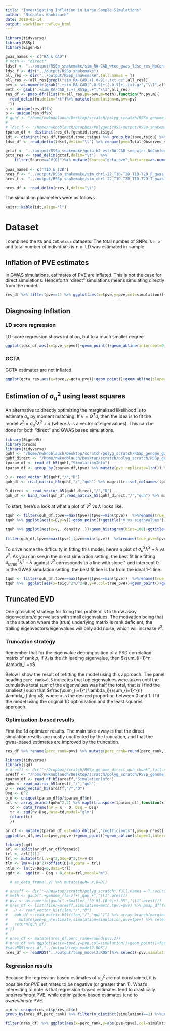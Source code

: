 ```yaml
---
title: "Investigating Inflation in Large Sample Simulations"
author: "Nicholas Knoblauch"
date: 2018-02-14
output: workflowr::wflow_html
---
```







```r

library(tidyverse)
library(RSSp)
library(EigenH5)

gwas_names <- c("RA & CAD")
# meth <- "direct"
ldscf <- "../output/RSSp_snakemake/sim_RA-CAD_wtcc_gwas_ldsc_res_NoConfoundSmaller.txt.gz"
ldsc_f <- dir("../output/RSSp_snakemake")
all_res <- dir("../output/RSSp_snakemake",full.names = T)
all_res <- all_res[grepl("sim_RA-CAD.+[.0-9]+.txt.gz",all_res)]
pvv <- as.numeric(gsub(".+sim_RA-CAD[^.0-9]+([.0-9]+).txt.gz","\\1",all_res))
meth <- gsub(".+sim_RA-CAD_(.+)_RSSp_.+","\\1",all_res)
res_df <- pmap_dfr(list(fn=all_res,pv=pvv,m=meth),function(fn,pv,m){
  read_delim(fn,delim="\t")%>% mutate(simulation=m,pvv=pv)
  })
n <- unique(res_df$n)
p <- unique(res_df$p)
# quhf <- "/home/nwknoblauch/Desktop/scratch/polyg_scratch/RSSp_genome_gwas_quh_chunk/RA-CAD_wtcc_NoConfoundSmaller_sim.h5"
# 
# ldsc_f <- "/home/nwknoblauch/Dropbox/PolygenicRSS/output/RSSp_snakemake/sim_RA-CAD_wtcc_gwas_ldsc_res_NoConfoundSmaller.txt.gz"
tparam_df <- distinct(res_df,fgeneid,tpve,tsigu)
idt <- distinct(res_df,fgeneid,tpve,tsigu) %>% group_by(tpve,tsigu) %>% summarise(n_replicates=n()) %>% rename(pve=tpve,sigma_u=tsigu) 
ldsc_df <- read_delim(ldscf,delim="\t") %>% rename(pve=Total_Observed_scale_h2) %>% mutate(simulation="LDSC") %>% inner_join(tparam_df)

gctaf <- "../output/RSSp_snakemake/gcta_h2_est/RA-CAD_seq_wtcc_NoConfoundSmaller_est.txt"
gcta_res <- read_delim(gctaf,delim="\t")  %>%
    filter(Source=="V(G)")%>% mutate(Source="gcta_pve",Variance=as.numeric(Variance)) %>% select(-SE) %>%spread(Source,Variance) %>% inner_join(tparam_df)
```


```r
gwas_names <- c("T1D & T2D")
nres_f <- "../output/RSSp_snakemake/sim_chr1-22_T1D-T2D_T1D-T2D_F_gwas_RSSp_res_XiangSmallPVE_1_F.txt.gz"
nres_t <- "../output/RSSp_snakemake/sim_chr1-22_T1D-T2D_T1D-T2D_T_gwas_RSSp_res_XiangSmallPVE_1_F.txt.gz"

nres_df <- read_delim(nres_f,delim="\t")

```




The simulation parameters were as follows
```r
knitr::kable(idt,align="l")
```


# Dataset

I combined the `RA` and `CAD` `wtccc` datasets. The total number of SNPs is `r p` and total number of individuals is `r n`. LD was estimated in-sample.

## Inflation of PVE estimates

In GWAS simulations, estimates of PVE are inflated. This is not the case for direct simulations. Henceforth "direct" simulations means simulating directly from the model.
```r
res_df %>% filter(pvv==1) %>% ggplot(aes(x=tpve,y=pve,col=simulation))+geom_point()+xlim(c(0,1))+ylim(c(0,1))+geom_abline(intercept=0,slope=1)+ggtitle("Inflation of PVE estimates")+xlab("True PVE")+ylab("PVE estimate")
```

## Diagnosing Inflation

### LD score regression

LD score regression shows inflation, but to a much smaller degree

```r
ggplot(ldsc_df,aes(x=tpve,y=pve))+geom_point()+geom_abline(intercept=0,slope=1)+ggtitle("PVE estimates in LDSC")+xlab("True PVE")+ylab("PVE estimate")
```

### GCTA 

GCTA estimates are not inflated.

```r
ggplot(gcta_res,aes(x=tpve,y=gcta_pve))+geom_point()+geom_abline(slope=1,intercept=0)+ggtitle("GCTA")+xlab("PVE")+ylab(bquote(hat(PVE)))
```



## Estimation of $\sigma_u^2$ using least squares

An alternative to directly optimizing the marginalized likelihood is to estimate $\sigma_u$ by moment matching. If $v=Q^{T}\hat{u}$, then the idea is to fit the model $v^2=\sigma_u^2\lambda^2+\lambda$ (where $\lambda$ is a vector of eigenvalues). This can be done for both "direct" and GWAS based simulations. 

```r
library(EigenH5)
library(broom)
library(tidyverse)
quhf <- "/home/nwknoblauch/Desktop/scratch/polyg_scratch/RSSp_genome_gwas_quh_chunk/RA-CAD_wtcc_NoConfoundSmaller_1.0.h5"
quhf_direct <- "/home/nwknoblauch/Desktop/scratch/polyg_scratch/RSSp_genome_direct_quh_chunk/RA-CAD_wtcc_NoConfoundSmaller_1.0.h5"
tparam_df <- read_df_h5(quhf,"SimulationInfo")
tparam_df <- group_by(tparam_df,tpve) %>% mutate(pve_replicate=1:n()) %>% ungroup()

D <- read_vector_h5(quhf,"/","D")
quh_df <- read_matrix_h5(quhf,"/","quh") %>% magrittr::set_colnames(tparam_df$fgeneid) %>% as_data_frame %>%mutate(eigen_id=1:n(),D=D) %>%gather("fgeneid","v",-eigen_id,-D) %>% inner_join(tparam_df)%>% mutate(simulation="gwas")

D_direct <- read_vector_h5(quhf_direct,"/","D")
quh_df <- bind_rows(quh_df,read_matrix_h5(quhf_direct,"/","quh") %>% magrittr::set_colnames(tparam_df$fgeneid) %>% as_data_frame %>%mutate(eigen_id=1:n(),D=D_direct) %>%gather("fgeneid","v",-eigen_id,-D) %>% inner_join(tparam_df) %>% mutate(simulation="direct")) 

```
To start, here's a look at what a plot of $\hat{v}^2$ vs $\lambda$ looks like.

```r
tquh <- filter(quh_df,tpve==max(tpve)|tpve==min(tpve))  %>%rename(true_pve=tpve) %>% mutate(true_pve=round(true_pve,4)) %>%filter(pve_replicate==pve_replicate[1]) 
tquh %>% ggplot(aes(x=D,y=v))+geom_point()+ggtitle("V vs eigenvalues")+xlab(bquote(lambda))+ylab(bquote(v))+facet_grid(true_pve~simulation,labeller = "label_both")

```

```r
tquh %>% ggplot(aes(x=v,..density..))+geom_histogram(bins=100)+ggtitle("V")+ylab(bquote(hat(v)))+facet_grid(true_pve~simulation,labeller = "label_both")
```



```r
filter(quh_df,tpve==max(tpve)|tpve==min(tpve))  %>%rename(true_pve=tpve) %>% mutate(true_pve=round(true_pve,4)) %>%filter(pve_replicate==pve_replicate[1])%>% ggplot(aes(x=D,y=v))+geom_point()+ggtitle("V^2 vs eigenvalues")+xlab(bquote(lambda))+ylab(bquote(v^2))+facet_grid(true_pve~simulation,labeller = "label_both")

```

To drive home the difficulty in fitting this model, here's a plot of $\sigma_u^2 \lambda^2 + \lambda$ vs $v^2$. As you can see,in the direct simulation setting, the best fit line fitting ${\sigma_u}_{\text{true}}^2 \lambda^2 + \lambda$ against $v^2$ corresponds to a line with slope 1 and intercept 0. In the GWAS simulation setting, the best fit line is far from the ideal 1-1 line.

```r
tquh <- filter(quh_df,tpve==max(tpve)|tpve==min(tpve))  %>%rename(true_pve=tpve) %>% mutate(true_pve=factor(round(true_pve,4))) %>%filter(pve_replicate==pve_replicate[1])
tquh %>%  ggplot(aes(x=tsigu^2*D^2+D,y=v,col=true_pve))+geom_point()+geom_smooth(method="lm",aes(linetype=true_pve),size=2)+geom_abline(slope=1,intercept=0)+ggtitle("'True' v^2 vs observed v^2")+xlab(bquote(sigma[u]^2~lambda^2+lambda))+ylab(bquote(v^2))+facet_wrap(~simulation,labeller = "label_both")

```

## Truncated EVD

One (possible) strategy for fixing this problem is to throw away eigenvectors/eigenvalues with small eigenvalues. The motivation being that in the situation where the (true) underlying matrix is rank deficient, the trailing eigenvectors/eigenvalues will only add noise, which will increase $v^2$.

### Truncation strategy

Remember that for the eigenvalue decomposition of a PSD correlation matrix of rank $p$, if $\lambda_i$ is the $i$th leading eigenvalue, then $\sum_{i=1}^n \lambda_i =p$. 

Below I show the result of refitting the model using this approach. The panel heading `perc_rank=0.5` indicates that top eigenvalues were taken until the cumulative total sum of the eigenvalues was half the total, that is I find the smallest $j$ such that $\frac{\sum_{i=1}^j \lambda_i}{\sum_{i=1}^{n} \lambda_i} \leq x$, where $x$ is the desired proportion between 0 and 1. I fit the model using the original 1D optimization and the least squares approach. 

### Optimization-based results

First the 1d optimizer results.  The main take-away is that the direct simulation results are mostly unaffected by the truncation, and that the gwas-based estimates are improved by the truncation.

```r
res_df %>% rename(perc_rank=pvv) %>% mutate(perc_rank=round(perc_rank,3)) %>%  ggplot(aes(x=tpve,y=pve,col=simulation))+geom_point()+xlim(c(0,1))+ylim(c(0,1))+geom_abline(intercept=0,slope=1)+ggtitle("PVE estimates using truncated EVD","1D optimization")+xlab("True PVE")+ylab("PVE estimate")+facet_wrap(~perc_rank,labeller = "label_both")
```


```r
library(tidyverse)
library(sgd)
# aresff <- dir("~/Dropbox/scratch/RSSp_genome_direct_quh_chunk",full.names=T)
aresff <- "/home/nwknoblauch/Desktop/scratch/polyg_scratch/RSSp_genome_gwas_quh_chunk/chr1-22_BD-CAD-CD-HT-RA-T1D-T2D_BD-CAD-CD-HT-RA-T1D-T2D_T_hapmap_XiangSmallPVE_1_F.h5"
tparam_df <- read_df_h5(aresff,"SimulationInfo")
quhm <- read_matrix_h5(aresff,"/","quh")
D <- read_vector_h5(aresff,"/","D")
Dsq <- D^2
p_n <- unique(tparam_df$p/tparam_df$n)
arl <- array_branch(quhm^2,2) %>% map2(transpose(tparam_df),function(x,y){
  td <- data_frame(nv = x - D, Dsq = Dsq)
  tr <- sgd(nv~Dsq,data=td,model="glm")
  return(tr)
  })
```

```r
ar_df <- mutate(tparam_df,est=map_dbl(arl,"coefficients"),pve=p_n*est)
ggplot(ar_df,aes(x=tpve,y=pve))+geom_point()+geom_abline(slope=1,intercept=0)+geom_smooth(method="lm")
```



```r
library(sgd)
arl <- split(ar_df,ar_df$fgeneid)
trl <- arl[[1]]
trl <- mutate(trl,v=q^2,Dsq=D^2,tv=v-D)
tlm <- lm(v~I(D^2)+offset(D)+0,data = trl)
ntlm <- lm(tv~Dsq+0,data=trl)
sgdr <-  sgd(tv ~ Dsq + 0,data=trl,model="m")

  # as_data_frame(.y) %>% mutate(quh=.x,D=D))

# aresff <- dir("~/Desktop/scratch/polyg_scratch",full.names = T,recursive = T,pattern="Smaller_[0-9].[0-9]+.h5")
# meth <- gsub(".+genome_([a-z]+)_quh.+","\\1",aresff)
# pvv <- as.numeric(gsub(".+Smaller_([0-9].[0-9]+).h5","\\1",aresff))
# nres_df <- list(filen=aresff,simulation=meth,tpvv=pvv) %>% pmap_df(function(filen,simulation,tpvv){
#   D <- read_vector_h5(filen,"/","D")
#   quh_df <-read_matrix_h5(filen,"/","quh")^2 %>% array_branch(margin=2)%>% map2_dfr(tparam_df$fgeneid,~mutate(tidy(lm(.x~I(D^2)+offset(D)+0)),fgeneid=.y)) %>% select(estimate,fgeneid) %>%
#     mutate(pve=p_n*estimate,simulation=simulation,pvv=tpvv) %>% select(-estimate) %>%inner_join(tparam_df)
#   return(quh_df)
# })
# 
# nres_df <- mutate(nres_df,perc_rank=round(pvv,2)) 
# nres_df %>% ggplot(aes(x=tpve,y=pve,col=simulation))+geom_point()+facet_wrap(~perc_rank,labeller = "label_both")+geom_abline(slope=1,intercept=0)+xlim(c(-1.3,2.5))+ylim(c(-1.3,2.5))+ggtitle("PVE estimates using truncated EVD","Least Squares")
#saveRDS(nres_df,"../output/temp_model2.RDS")
nres_df <- readRDS("../output/temp_model2.RDS")%>% select(-pvv,simulation=method)
```

### Regression results

Because the regression-based estimates of $\sigma_u^2$ are not constrained, it is possible for $PVE$ estimates to be negative (or greater than 1). What's interesting to note is that regression-based estimates tend to drastically _underestimate_ PVE, while optimization-based estimates tend to _overestimate_ PVE.

```r
p_n <- unique(res_df$p/res_df$n)
group_by(nres_df,perc_rank) %>% filter(n_distinct(simulation)==2) %>%ungroup()  %>% ggplot(aes(x=tpve,y=pve,col=simulation))+geom_point()+facet_wrap(~perc_rank,labeller = "label_both")+geom_smooth(method="lm")+xlab(bquote(PVE))+ylab(bquote(hat(PVE)))+ggtitle(bquote(Regression~estimate~of~PVE))+geom_abline(intercept=0,slope=1)+xlim(c(-1.3,2.5))+ylim(c(-1.3,2.5))
```

```r
filter(nres_df) %>% ggplot(aes(x=perc_rank,y=abs(pve-tpve),col=simulation))+geom_point()+geom_smooth(method="lm")+ggtitle("Regression-based RMSE of PVE")+ylab(bquote(RMSE(PVE)))+xlab("Proportion of total rank")
```


